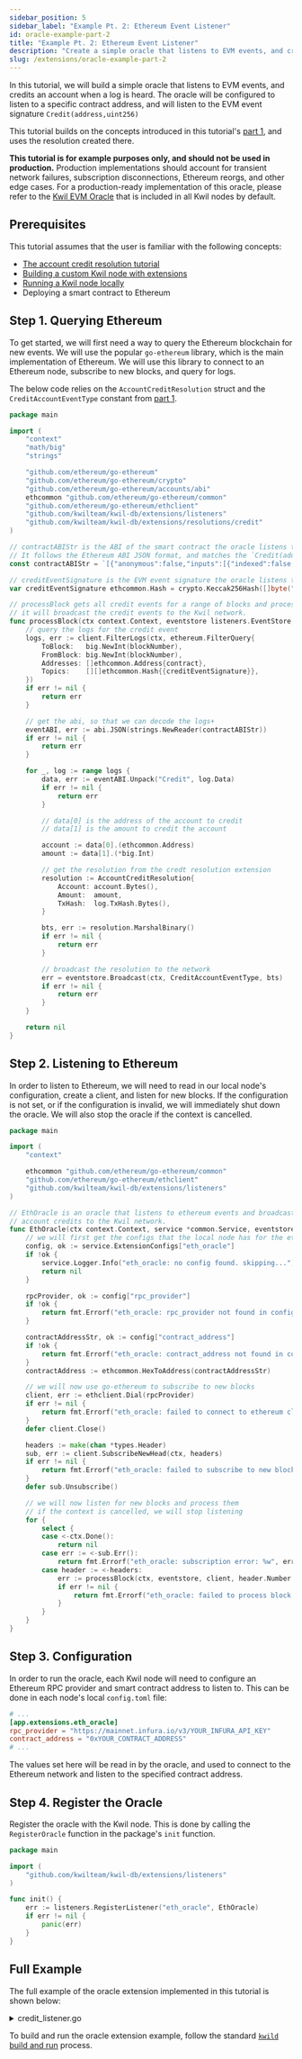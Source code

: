 ```yaml
---
sidebar_position: 5
sidebar_label: "Example Pt. 2: Ethereum Event Listener"
id: oracle-example-part-2
title: "Example Pt. 2: Ethereum Event Listener"
description: "Create a simple oracle that listens to EVM events, and credits an account when a log is heard."
slug: /extensions/oracle-example-part-2
---
```


In this tutorial, we will build a simple oracle that listens to EVM events, and credits an account when a log is heard.
The oracle will be configured to listen to a specific contract address, and will listen to the EVM event signature `Credit(address,uint256)`

This tutorial builds on the concepts introduced in this tutorial's [part 1](/docs/extensions/oracle-example-part-1),
and uses the resolution created there.

**This tutorial is for example purposes only, and should not be used in production.** Production implementations should account for transient network failures,
subscription disconnections, Ethereum reorgs, and other edge cases. For a production-ready implementation of this oracle, please refer to the [Kwil EVM Oracle](<https://github.com/kwilteam/kwil-db/tree/main/extensions/listeners/eth_deposits>) that is
included in all Kwil nodes by default.

## Prerequisites

This tutorial assumes that the user is familiar with the following concepts:
- [The account credit resolution tutorial](/docs/extensions/oracle-example-part-1)
- [Building a custom Kwil node with extensions](/docs/extensions/building-kwild-with-extensions)
- [Running a Kwil node locally](/docs/node/quickstart#single-node)
- Deploying a smart contract to Ethereum

## Step 1. Querying Ethereum

To get started, we will first need a way to query the Ethereum blockchain for new events. We will use the popular `go-ethereum` library, which is the
main implementation of Ethereum. We will use this library to connect to an Ethereum node, subscribe to new blocks, and query for logs.

The below code relies on the `AccountCreditResolution` struct and the `CreditAccountEventType` constant from [part 1](/docs/extensions/oracle-example-part-1).

```go title="credit_listener.go"
package main

import (
	"context"
	"math/big"
	"strings"

	"github.com/ethereum/go-ethereum"
	"github.com/ethereum/go-ethereum/crypto"
	"github.com/ethereum/go-ethereum/accounts/abi"
	ethcommon "github.com/ethereum/go-ethereum/common"
	"github.com/ethereum/go-ethereum/ethclient"
	"github.com/kwilteam/kwil-db/extensions/listeners"
	"github.com/kwilteam/kwil-db/extensions/resolutions/credit"
)

// contractABIStr is the ABI of the smart contract the oracle listens to.
// It follows the Ethereum ABI JSON format, and matches the `Credit(address,uint256)` event signature.
const contractABIStr = `[{"anonymous":false,"inputs":[{"indexed":false,"internalType":"address","name":"_from","type":"address"},{"indexed":false,"internalType":"uint256","name":"_amount","type":"uint256"}],"name":"Credit","type":"event"}]`

// creditEventSignature is the EVM event signature the oracle listens to.
var creditEventSignature ethcommon.Hash = crypto.Keccak256Hash([]byte("Credit(address,uint256)"))

// processBlock gets all credit events for a range of blocks and processes them.
// it will broadcast the credit events to the Kwil network.
func processBlock(ctx context.Context, eventstore listeners.EventStore, client *ethclient.Client, blockNumber int64, contract ethcommon.Address) error {
	// query the logs for the credit event
	logs, err := client.FilterLogs(ctx, ethereum.FilterQuery{
		ToBlock:   big.NewInt(blockNumber),
		FromBlock: big.NewInt(blockNumber),
		Addresses: []ethcommon.Address{contract},
		Topics:    [][]ethcommon.Hash{{creditEventSignature}},
	})
	if err != nil {
		return err
	}

	// get the abi, so that we can decode the logs+
	eventABI, err := abi.JSON(strings.NewReader(contractABIStr))
	if err != nil {
		return err
	}

	for _, log := range logs {
		data, err := eventABI.Unpack("Credit", log.Data)
		if err != nil {
			return err
		}

		// data[0] is the address of the account to credit
		// data[1] is the amount to credit the account

		account := data[0].(ethcommon.Address)
		amount := data[1].(*big.Int)

		// get the resolution from the credt resolution extension
		resolution := AccountCreditResolution{
			Account: account.Bytes(),
			Amount:  amount,
            TxHash:  log.TxHash.Bytes(),
		}

		bts, err := resolution.MarshalBinary()
		if err != nil {
			return err
		}

		// broadcast the resolution to the network
		err = eventstore.Broadcast(ctx, CreditAccountEventType, bts)
		if err != nil {
			return err
		}
	}

	return nil
}
```

## Step 2. Listening to Ethereum

In order to listen to Ethereum, we will need to read in our local node's configuration, create a client, and listen for new blocks.
If the configuration is not set, or if the configuration is invalid, we will immediately shut down the oracle. We will also stop the oracle
if the context is cancelled.

```go title="credit_listener.go"
package main

import (
	"context"

	ethcommon "github.com/ethereum/go-ethereum/common"
	"github.com/ethereum/go-ethereum/ethclient"
	"github.com/kwilteam/kwil-db/extensions/listeners"
)

// EthOracle is an oracle that listens to ethereum events and broadcasts corresponding
// account credits to the Kwil network.
func EthOracle(ctx context.Context, service *common.Service, eventstore listeners.EventStore) error {
	// we will first get the configs that the local node has for the eth_oracle extension
	config, ok := service.ExtensionConfigs["eth_oracle"]
	if !ok {
		service.Logger.Info("eth_oracle: no config found. skipping...")
		return nil
	}

	rpcProvider, ok := config["rpc_provider"]
	if !ok {
		return fmt.Errorf("eth_oracle: rpc_provider not found in config")
	}

	contractAddressStr, ok := config["contract_address"]
	if !ok {
		return fmt.Errorf("eth_oracle: contract_address not found in config")
	}
	contractAddress := ethcommon.HexToAddress(contractAddressStr)

	// we will now use go-ethereum to subscribe to new blocks
	client, err := ethclient.Dial(rpcProvider)
	if err != nil {
		return fmt.Errorf("eth_oracle: failed to connect to ethereum client: %w", err)
	}
	defer client.Close()

	headers := make(chan *types.Header)
	sub, err := client.SubscribeNewHead(ctx, headers)
	if err != nil {
		return fmt.Errorf("eth_oracle: failed to subscribe to new block headers: %w", err)
	}
	defer sub.Unsubscribe()

	// we will now listen for new blocks and process them
	// if the context is cancelled, we will stop listening
	for {
		select {
		case <-ctx.Done():
			return nil
		case err := <-sub.Err():
			return fmt.Errorf("eth_oracle: subscription error: %w", err)
		case header := <-headers:
			err := processBlock(ctx, eventstore, client, header.Number.Int64(), contractAddress)
			if err != nil {
				return fmt.Errorf("eth_oracle: failed to process block: %w", err)
			}
		}
	}
}
```

## Step 3. Configuration

In order to run the oracle, each Kwil node will need to configure an Ethereum RPC provider and smart contract address to listen to.
This can be done in each node's local `config.toml` file:

```toml title="config.toml"
# ...
[app.extensions.eth_oracle]
rpc_provider = "https://mainnet.infura.io/v3/YOUR_INFURA_API_KEY"
contract_address = "0xYOUR_CONTRACT_ADDRESS"
# ...
```

The values set here will be read in by the oracle, and used to connect to the Ethereum network and listen to the specified contract address.

## Step 4. Register the Oracle

Register the oracle with the Kwil node. This is done by calling the `RegisterOracle` function in the package's `init` function.

```go title="credit_listener.go"
package main

import (
	"github.com/kwilteam/kwil-db/extensions/listeners"
)

func init() {
	err := listeners.RegisterListener("eth_oracle", EthOracle)
	if err != nil {
		panic(err)
	}
}
```

## Full Example

The full example of the oracle extension implemented in this tutorial is shown below:

<details>
    <summary>credit_listener.go</summary>

```go title="credit_listener.go"
package main

import (
	"context"
	"fmt"
	"math/big"
	"strings"

	"github.com/ethereum/go-ethereum"
	"github.com/ethereum/go-ethereum/accounts/abi"
	ethcommon "github.com/ethereum/go-ethereum/common"
	"github.com/ethereum/go-ethereum/core/types"
	"github.com/ethereum/go-ethereum/crypto"
	"github.com/ethereum/go-ethereum/ethclient"
	"github.com/kwilteam/kwil-db/common"
	"github.com/kwilteam/kwil-db/extensions/listeners"
	"github.com/kwilteam/kwil-db/extensions/resolutions/credit"
)

// EthOracle is an oracle that listens to ethereum events and broadcasts corresponding
// account credits to the Kwil network.
func EthOracle(ctx context.Context, service *common.Service, eventstore listeners.EventStore) error {
	// we will first get the configs that the local node has for the eth_oracle extension
	config, ok := service.ExtensionConfigs["eth_oracle"]
	if !ok {
		service.Logger.Info("eth_oracle: no config found. skipping...")
		return nil
	}

	rpcProvider, ok := config["rpc_provider"]
	if !ok {
		return fmt.Errorf("eth_oracle: rpc_provider not found in config")
	}

	contractAddressStr, ok := config["contract_address"]
	if !ok {
		return fmt.Errorf("eth_oracle: contract_address not found in config")
	}
	contractAddress := ethcommon.HexToAddress(contractAddressStr)

	// we will now use go-ethereum to subscribe to new blocks
	client, err := ethclient.Dial(rpcProvider)
	if err != nil {
		return fmt.Errorf("eth_oracle: failed to connect to ethereum client: %w", err)
	}
	defer client.Close()

	headers := make(chan *types.Header)
	sub, err := client.SubscribeNewHead(ctx, headers)
	if err != nil {
		return fmt.Errorf("eth_oracle: failed to subscribe to new block headers: %w", err)
	}
	defer sub.Unsubscribe()

	// we will now listen for new blocks and process them
	// if the context is cancelled, we will stop listening
	for {
		select {
		case <-ctx.Done():
			return nil
		case err := <-sub.Err():
			return fmt.Errorf("eth_oracle: subscription error: %w", err)
		case header := <-headers:
			err := processBlock(ctx, eventstore, client, header.Number.Int64(), contractAddress)
			if err != nil {
				return fmt.Errorf("eth_oracle: failed to process block: %w", err)
			}
		}
	}
}

// contractABIStr is the ABI of the smart contract the oracle listens to.
// It follows the Ethereum ABI JSON format, and matches the `Credit(address,uint256)` event signature.
const contractABIStr = `[{"anonymous":false,"inputs":[{"indexed":false,"internalType":"address","name":"_from","type":"address"},{"indexed":false,"internalType":"uint256","name":"_amount","type":"uint256"}],"name":"Credit","type":"event"}]`

// creditEventSignature is the EVM event signature the oracle listens to.
var creditEventSignature ethcommon.Hash = crypto.Keccak256Hash([]byte("Credit(address,uint256)"))

// processBlock gets all credit events for a range of blocks and processes them.
// it will broadcast the credit events to the network.
func processBlock(ctx context.Context, eventstore listeners.EventStore, client *ethclient.Client, blockNumber int64, contract ethcommon.Address) error {
	// query the logs for the credit event
	logs, err := client.FilterLogs(ctx, ethereum.FilterQuery{
		ToBlock:   big.NewInt(blockNumber),
		FromBlock: big.NewInt(blockNumber),
		Addresses: []ethcommon.Address{contract},
		Topics:    [][]ethcommon.Hash{{creditEventSignature}},
	})
	if err != nil {
		return err
	}

	// get the abi, so that we can decode the logs+
	eventABI, err := abi.JSON(strings.NewReader(contractABIStr))
	if err != nil {
		return err
	}

	for _, log := range logs {
		data, err := eventABI.Unpack("Credit", log.Data)
		if err != nil {
			return err
		}

		// data[0] is the address of the account to credit
		// data[1] is the amount to credit the account

		account := data[0].(ethcommon.Address)
		amount := data[1].(*big.Int)

		resolution := AccountCreditResolution{
			Account: account.Bytes(),
			Amount:  amount,
			TxHash:  log.TxHash.Bytes(),
		}

		bts, err := resolution.MarshalBinary()
		if err != nil {
			return err
		}

		err = eventstore.Broadcast(ctx, CreditAccountEventType, bts)
		if err != nil {
			return err
		}
	}

	return nil
}

func init() {
	err := listeners.RegisterListener("eth_oracle", EthOracle)
	if err != nil {
		panic(err)
	}
}
```

</details>

To build and run the oracle extension example, follow the standard [`kwild` build and run](/docs/extensions/building-kwild-with-extensions) process.
